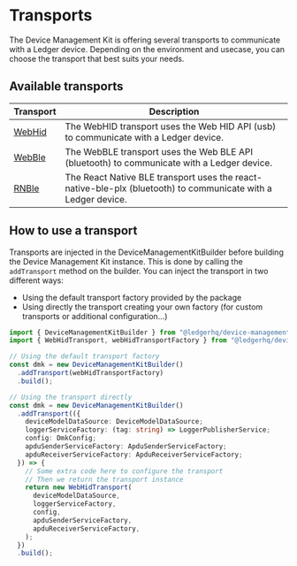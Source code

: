 # Transports

The Device Management Kit is offering several transports to communicate with a Ledger device.
Depending on the environment and usecase, you can choose the transport that best suits your needs.

## Available transports

| Transport                                                                          | Description                                                                                                   |
| ---------------------------------------------------------------------------------- | ------------------------------------------------------------------------------------------------------------- |
| [WebHid](https://www.npmjs.com/package/@ledgerhq/device-transport-kit-web-hid)     | The WebHID transport uses the Web HID API (usb) to communicate with a Ledger device.                          |
| [WebBle](https://www.npmjs.com/package/@ledgerhq/device-transport-kit-web-ble)     | The WebBLE transport uses the Web BLE API (bluetooth) to communicate with a Ledger device.                    |
| [RNBle](https://www.npmjs.com/package/@ledgerhq/device-transport-react-native-ble) | The React Native BLE transport uses the react-native-ble-plx (bluetooth) to communicate with a Ledger device. |

## How to use a transport

Transports are injected in the DeviceManagementKitBuilder before building the Device Management Kit instance.
This is done by calling the `addTransport` method on the builder.
You can inject the transport in two different ways:

- Using the default transport factory provided by the package
- Using directly the transport creating your own factory (for custom transports or additional configuration...)

```typescript
import { DeviceManagementKitBuilder } from "@ledgerhq/device-management-kit";
import { WebHidTransport, webHidTransportFactory } from "@ledgerhq/device-transport-kit-web-hid";

// Using the default transport factory
const dmk = new DeviceManagementKitBuilder()
  .addTransport(webHidTransportFactory)
  .build();

// Using the transport directly
const dmk = new DeviceManagementKitBuilder()
  .addTransport(({
    deviceModelDataSource: DeviceModelDataSource;
    loggerServiceFactory: (tag: string) => LoggerPublisherService;
    config: DmkConfig;
    apduSenderServiceFactory: ApduSenderServiceFactory;
    apduReceiverServiceFactory: ApduReceiverServiceFactory;
  }) => {
    // Some extra code here to configure the transport
    // Then we return the transport instance
    return new WebHidTransport(
      deviceModelDataSource,
      loggerServiceFactory,
      config,
      apduSenderServiceFactory,
      apduReceiverServiceFactory,
    );
  })
  .build();
```
